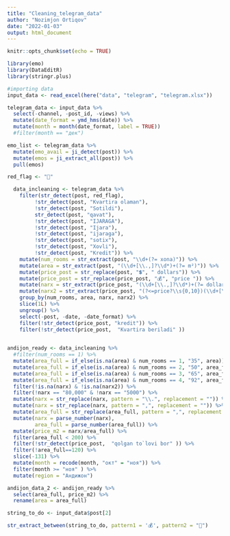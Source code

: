 ```yaml
---
title: "Cleaning_telegram_data"
author: "Nozimjon Ortiqov"
date: "2022-01-03"
output: html_document
---
```


```r
knitr::opts_chunk$set(echo = TRUE)
```

```r
library(emo)
library(DataEditR)
library(stringr.plus)
```


```r
#importing data
input_data <- read_excel(here("data", "telegram", "telegram.xlsx"))
```


```r
telegram_data <- input_data %>% 
  select(-channel, -post_id, -views) %>% 
  mutate(date_format = ymd_hms(date)) %>% 
  mutate(month = month(date_format, label = TRUE)) 
  #filter(month == "дек")
```

```r
emo_list <- telegram_data %>% 
  mutate(emo_avail = ji_detect(post)) %>% 
  mutate(emos = ji_extract_all(post)) %>% 
  pull(emos)
```

```r
red_flag <- "🚩"
```


```r

  data_incleaning <- telegram_data %>% 
    filter(str_detect(post, red_flag), 
         !str_detect(post, "Kvartira olaman"),
         !str_detect(post, "Sotildi"), 
         str_detect(post, "qavat"), 
         !str_detect(post, "IJARAGA"),
         !str_detect(post, "Ijara"),
         !str_detect(post, "ijaraga"),
         !str_detect(post, "sotix"),
         !str_detect(post, "Xovli"), 
         !str_detect(post, "Kredit")) %>% 
    mutate(num_rooms = str_extract(post, "\\d+(?= xona)")) %>% 
    mutate(area = str_extract(post, "(\\d+[\\.,]?\\d*)+(?= m²)")) %>% 
    mutate(price_post = str_replace(post, "💲", " dollars")) %>% 
    mutate(price_post = str_replace(price_post, "💰", "price ")) %>% 
    mutate(narx = str_extract(price_post, "(\\d+[\\.,]?\\d*)+(?= dollars)")) %>% 
    mutate(narx2 = str_extract(price_post, "(?<=price?\\s{0,10})(\\d+[\\.,]?\\d*)")) %>% 
    group_by(num_rooms, area, narx, narx2) %>% 
    slice(1L) %>% 
    ungroup() %>% 
    select(-post, -date, -date_format) %>% 
    filter(!str_detect(price_post, "kredit")) %>% 
    filter(!str_detect(price_post,  "Kvartira beriladi️" ))
 
```


```r
andijon_ready <- data_incleaning %>% 
  #filter(num_rooms == 1) %>% 
  mutate(area_full = if_else(is.na(area) & num_rooms == 1, "35", area)) %>% 
  mutate(area_full = if_else(is.na(area) & num_rooms == 2, "50", area_full)) %>%
  mutate(area_full = if_else(is.na(area) & num_rooms == 3, "65", area_full)) %>%
  mutate(area_full = if_else(is.na(area) & num_rooms == 4, "92", area_full)) %>% 
  filter(!is.na(narx) & !is.na(narx2)) %>% 
  filter(!narx == "80,000" & !narx == "5000") %>% 
  mutate(narx = str_replace(narx, pattern = "\\.", replacement = "")) %>% 
  mutate(narx = str_replace(narx, pattern = ",", replacement = "")) %>% 
  mutate(area_full = str_replace(area_full, pattern = ",", replacement = "\\.")) %>% 
  mutate(narx = parse_number(narx), 
         area_full = parse_number(area_full)) %>% 
  mutate(price_m2 = narx/area_full) %>% 
  filter(area_full < 200) %>% 
  filter(!str_detect(price_post,  "qolgan to`lovi bor" )) %>% 
  filter(!area_full==120) %>% 
  slice(-131) %>% 
  mutate(month = recode(month, "окт" = "ноя")) %>% 
  filter(month >= "ноя" ) %>% 
  mutate(region = "Андижон")

andijon_data_2 <- andijon_ready %>% 
  select(area_full, price_m2) %>% 
  rename(area = area_full)


```


```r

string_to_do <- input_data$post[2]

str_extract_between(string_to_do, pattern1 = '💰', pattern2 = "🍏")

```

